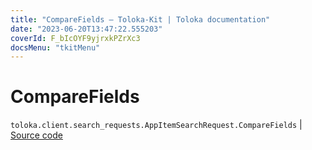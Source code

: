 ```yaml
---
title: "CompareFields — Toloka-Kit | Toloka documentation"
date: "2023-06-20T13:47:22.555203"
coverId: F_bIcOYF9yjrxkPZrXc3
docsMenu: "tkitMenu"
---
```


# CompareFields

`toloka.client.search_requests.AppItemSearchRequest.CompareFields` | [Source code](https://github.com/Toloka/toloka-kit/blob/v1.2.0/src/client/search_requests.py#L1086)